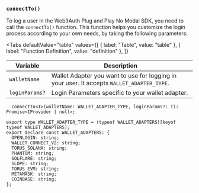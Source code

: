 
### `connectTo()`

To log a user in the Web3Auth Plug and Play No Modal SDK, you need to call the `connectTo()` function. This function helps you customize the login
process according to your own needs, by taking the following parameters:

<Tabs
  defaultValue="table"
  values={[
    { label: "Table", value: "table" },
    { label: "Function Definition", value: "definition" },
  ]}
>

<TabItem value="table">

| Variable       | Description                                                                                |
| -------------- | ------------------------------------------------------------------------------------------ |
| `walletName`   | Wallet Adapter you want to use for logging in your user. It accepts `WALLET_ADAPTER_TYPE`. |
| `loginParams?` | Login Parameters specific to your wallet adapter.                                          |

</TabItem>

<TabItem value="definition">

```tsx
  connectTo<T>(walletName: WALLET_ADAPTER_TYPE, loginParams?: T): Promise<IProvider | null>;
```

```tsx
export type WALLET_ADAPTER_TYPE = (typeof WALLET_ADAPTERS)[keyof typeof WALLET_ADAPTERS];
export declare const WALLET_ADAPTERS: {
  OPENLOGIN: string;
  WALLET_CONNECT_V2: string;
  TORUS_SOLANA: string;
  PHANTOM: string;
  SOLFLARE: string;
  SLOPE: string;
  TORUS_EVM: string;
  METAMASK: string;
  COINBASE: string;
};
```

</TabItem>

</Tabs>
